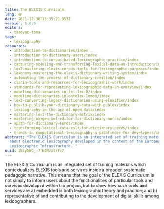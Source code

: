 ```yaml
---
title: The ELEXIS Curriculm
lang: en
date: 2021-12-30T13:35:21.953Z
version: 1.0.0
editors:
  - tasovac-toma
tags:
  - lexicography
resources:
  - introduction-to-dictionaries/index
  - introduction-to-dictionary-users/index
  - introduction-to-corpus-based-lexicographic-practice/index
  - capturing-modeling-and-transforming-lexical-data-an-introduction/index
  - lex2-mastering-elexis-corpus-tools-for-lexicographic-purposes/index
  - lexonomy-mastering-the-elexis-dictionary-writing-system/index
  - automating-the-process-of-dictionary-creation/index
  - clarin-tools-and-resources-for-lexicographic-work/index
  - standards-for-representing-lexicographic-data-an-overview/index
  - modeling-dictionaries-in-tei-lex-0/index
  - modeling-dictionaries-in-ontolex-lemon/index
  - lex3-converting-legacy-dictionaries-using-elexifier/index
  - how-to-publish-your-dictionary-data-with-publex/index
  - lexicography-in-the-age-of-open-data/index
  - mastering-lex1-the-dictionary-matrix/index
  - mastering-oxygen-xml-editor-for-dictionary-nerds/index
  - xpath-for-dictionary-nerds/index
  - transforming-lexical-data-xslt-for-dictionary-nerds/index
  - trends-in-computational-lexicography-a-pathfinder-for-developers/index
abstract: "The ELEXIS Curriculum is an integrated set of training materials
  about electronic lexicography developed in the context of the European
  Lexicographic Infrastructure. "
uuid: ZSsy5WC_-7fb3MzztrFx7
---
```


The ELEXIS Curriculum is an integrated set of training materials which contextualizes ELEXIS tools and services inside a broader, systematic pedagogic narrative. This means that the goal of the ELEXIS Curriculum is not simply to inform users about the functionalities of particular tools and services developed within the project, but to show how such tools and services are a) embedded in both lexicographic theory and practice; and b) representative of and contributing to the development of digital skills among lexicographers.
